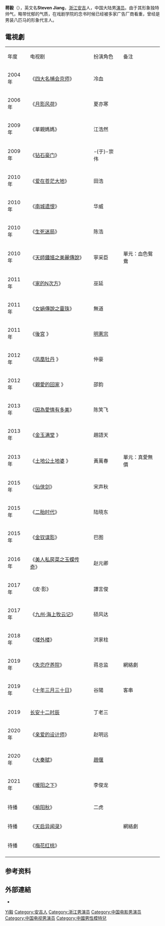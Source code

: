 {{Otheruses|蒋毅}}
{{藝人
| 姓名 = 蒋毅
| 類型 = 男演員
| 圖片 = 
| 圖片尺寸 = 
| 圖片簡介 = 
| 原名 = 
| 羅馬拼音 = Jiang Yi
| 英文名 = Steven
| 綽號 = 
| 國籍 = {{PRC}}
| 民族 = [[漢族|漢族]]
| 籍貫 = 
| 出生日期 = {{birth_date_and age|1980|11|15}}
| 出生地點 = {{CHN}}[[浙江省|浙江省]][[湖州市|湖州市]][[安吉县|安吉县]]
| 逝世日期 =  
| 逝世地點 = 
| 職業 = [[演員|演員]]
| 語言 = [[漢語|漢語]]、[[粵語|粵語]]、[[英語|英語]]
| 父母 = 
| 教育程度 = 
| 音樂類型 = 
| 出道日期 = 
| 活躍年代 = 2004年至今
| 唱片公司 = 
| 經紀公司 =  [[拉風娛樂|拉風娛樂]]
| 網站 = 
| IMDb = 5361439
| 代表作 =  
}}
'''蒋毅'''（{{bd|1980年|11月15日|catIdx=J}}），英文名'''Steven Jiang'''，[[浙江省|浙江]][[安吉县|安吉]]人，中国大陆男[[演员|演员]]。由于其形象独特帅气，略带忧郁的气质，在戏剧学院的念书时候已经被多家广告厂商看重，曾经是男装八匹马的形象代言人。

== 電視劇 ==
{| class="wikitable"
|-style="background:LightSkyBlue; color:black; font-weight:bold; text-align:center;" 
| 年度 || 电视剧 ||扮演角色 || 备注
|-
| 2004年|| 《[[四大名捕会京师|四大名捕会京师]]》 || 冷血 ||
|-
| 2006年|| 《[[月影风荷|月影风荷]]》 || 夏亦寒 ||
|-
| 2009年 || 《單親媽媽》 ||  江浩然 || 
|-
| 2009年 || 《[[钻石豪门|钻石豪门]]》 ||  -{于}-崇伟 || 
|-
| 2010年 || 《[[爱在苍茫大地|爱在苍茫大地]]》 ||田浩 ||
|-
| 2010年 || 《[[南城遗恨|南城遗恨]]》 || 华威 || 
|-
| 2010年 || 《[[生死迷局|生死迷局]]》 || 陈浩 ||
|-
| 2010年 || 《[[天師鍾馗之美麗傳說|天師鍾馗之美麗傳說]]》 || 寧采臣 ||單元：血色鴛鴦
|-
| 2011年 || 《[[家的N次方|家的N次方]]》 || 巫延 ||
|-
| 2011年 || 《[[女媧傳說之靈珠|女媧傳說之靈珠]]》 || 無道 ||
|-
| 2011年|| 《[[後宮_(電視劇)|後宮]] 》 || [[明憲宗|明憲宗]]||
|-
| 2012年|| 《[[凤凰牡丹|凤凰牡丹]] 》 || 仲豪||
|-
| 2012年|| 《[[親愛的回家|親愛的回家]] 》 || 邵鈞||
|-
| 2013年|| 《[[因為愛情有多美|因為愛情有多美]]》|| 陈笑飞||
|-
| 2013年|| 《[[金玉滿堂_(中國電視劇)|金玉满堂]] 》 || 趙語天||
|-
| 2013年|| 《[[土地公土地婆|土地公土地婆]] 》 || 黃萬春||單元：真愛無價
|-
| 2015年 || 《[[仙侠剑|仙侠剑]]》 || 宋声秋 ||
|-
| 2015年 || 《[[二胎时代|二胎时代]]》 || 陆晓东 ||
|-
| 2015年 || 《[[金钗谍影|金钗谍影]]》 || 巴图 || 
|-
| 2016年  || 《[[美人私房菜之玉蝶传奇|美人私房菜之玉蝶传奇]]》 || 赵元卿 ||
|-
| 2017年 || 《皮·影》 || 譚言俊 || 
|-
| 2017年 || 《[[九州·海上牧云记|九州·海上牧云记]]》 || 硕风达 || 
|-
| 2018年||《[[楼外楼_(电视剧)|楼外楼]]》||  洪家柱 ||
|-
| 2019年||《[[失恋疗养院|失恋疗养院]]》||  蒋总监 ||網絡劇
|-
| 2019年||《[[十年三月三十日|十年三月三十日]]》||  谷陽 ||客串
|-
| 2019 ||[[长安十二时辰|长安十二时辰]] ||丁老三||
|-
| 2020年||《[[亲爱的设计师|亲爱的设计师]]》||  赵明远 ||
|-
| 2020年||《[[大秦赋|大秦赋]]》||   [[趙偃|趙偃]] ||
|-
| 2021年||《[[暖阳之下|暖阳之下]]》|| 李俊龙  ||
|-
| 待播 || 《[[榆阳秋|榆阳秋]]》 || 二虎 || 
|-
|  待播||《[[天启异闻录|天启异闻录]]》||   ||網絡劇
|-
| 待播 || 《[[梅花红桃|梅花红桃]]》 ||  || 
|-
|}

== 参考资料 ==
{{reflist}}

== 外部連結 ==
* {{sinaweibo|jiangyicn}}

{{Authority control}}
{{DEFAULTSORT:Jiang蔣}}
[[Category:蔣姓|Yi毅]]
[[Category:安吉人|Category:安吉人]]
[[Category:浙江男演员|Category:浙江男演员]]
[[Category:中国电影男演员|Category:中国电影男演员]]
[[Category:中国电视男演员|Category:中国电视男演员]]
[[Category:中國男性模特兒|Category:中國男性模特兒]]